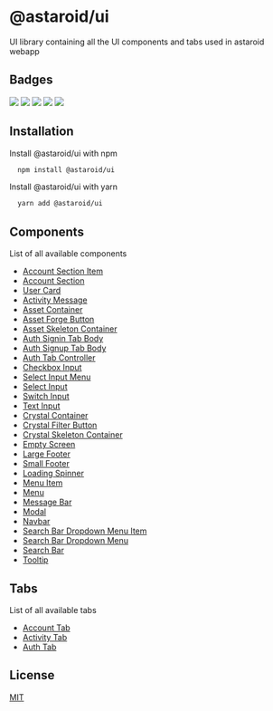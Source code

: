 
<Meta title="README" />

# @astaroid/ui

UI library containing all the UI components and tabs used in astaroid webapp

## Badges

![](https://img.shields.io/github/package-json/v/astaroid/ui) ![](https://img.shields.io/github/stars/astaroid/ui) ![](https://img.shields.io/github/forks/astaroid/ui) ![](https://img.shields.io/github/issues-pr/astaroid/ui) ![](https://img.shields.io/github/issues/astaroid/ui)

## Installation

Install @astaroid/ui with npm

```bash
  npm install @astaroid/ui
```

Install @astaroid/ui with yarn

```bash
  yarn add @astaroid/ui
```

## Components

List of all available components

- [Account Section Item](?path=/story/component-account-tab-component-account-section-item--container)
- [Account Section](?path=/story/component-account-tab-component-account-section--container)
- [User Card](?path=/story/component-account-tab-component-user-card--container)
- [Activity Message](?path=/story/component-activity-message--message)
- [Asset Container](?path=/story/component-asset-component-asset-container--container)
- [Asset Forge Button](?path=/story/component-asset-component-asset-forage-button--button)
- [Asset Skeleton Container](?path=/story/component-asset-component-asset-skeleton-container--container)
- [Auth Signin Tab Body](?path=/story/component-auth-component-auth-signin-tab-body--body)
- [Auth Signup Tab Body](?path=/story/component-auth-component-auth-signup-tab-body--body)
- [Auth Tab Controller](?path=/story/component-auth-component-auth-tab-controller--sign-in-tab)
- [Checkbox Input](?path=/story/component-input-component-checkbox-input--input)
- [Select Input Menu](?path=/story/component-input-component-select-input-menu--input)
- [Select Input](?path=/story/component-input-component-select-input--input)
- [Switch Input](?path=/story/component-input-component-switch-input--input)
- [Text Input](?path=/story/component-input-component-text-input--input)
- [Crystal Container](?path=/story/component-crystal-component-crystal-container--container)
- [Crystal Filter Button](?path=/story/component-crystal-component-crystal-filter-button--button)
- [Crystal Skeleton Container](?path=/story/component-crystal-component-crystal-skeleton-container--container)
- [Empty Screen](?path=/story/component-empty-screen--page)
- [Large Footer](?path=/story/component-footer-component-large-footer--container)
- [Small Footer](?path=/story/component-footer-component-small-footer--container)
- [Loading Spinner](?path=/story/component-loading-spinner--spinner)
- [Menu Item](?path=/story/component-menu-component-menu-item--item)
- [Menu](?path=/story/component-menu-component-menu--container)
- [Message Bar](?path=/story/component-message-bar--container)
- [Modal](?path=/story/component-modal--container)
- [Navbar](?path=/story/component-navbar--container)
- [Search Bar Dropdown Menu Item](?path=/story/component-search-bar-component-search-bar-dropdown-menu-item--container)
- [Search Bar Dropdown Menu](?path=/story/component-search-bar-component-search-bar-dropdown-menu--container)
- [Search Bar](?path=/story/component-search-bar-component-search-bar--container)
- [Tooltip](?path=/story/component-tooltip--container)

## Tabs

List of all available tabs

- [Account Tab](?path=/story/tab-account-tab--tab)
- [Activity Tab](?path=/story/tab-activity-tab--tab)
- [Auth Tab](?path=/story/tab-auth-tab--tab)

## License

[MIT](https://github.com/astaroid/ui/blob/main/LICENSE/)